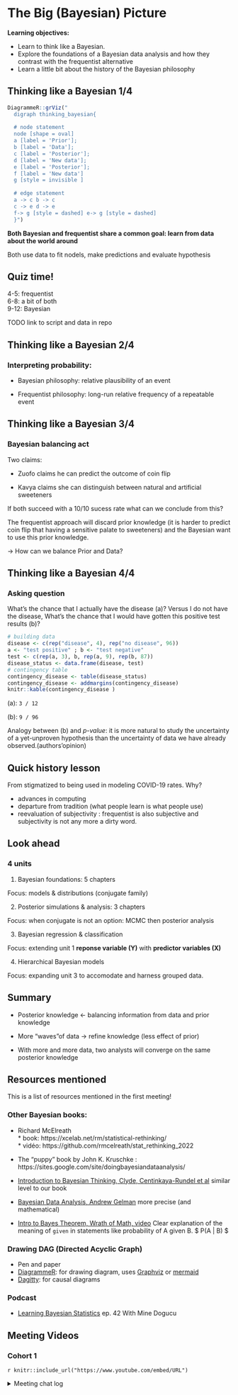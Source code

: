 # The Big (Bayesian) Picture

**Learning objectives:**

- Learn to think like a Bayesian.
- Explore the foundations of a Bayesian data analysis and how they contrast with the frequentist alternative
- Learn a little bit about the history of the Bayesian philosophy

## Thinking like a Bayesian 1/4

```r
DiagrammeR::grViz("
  digraph thinking_bayesian{
  
  # node statement
  node [shape = oval]
  a [label = 'Prior'];
  b [label = 'Data'];
  c [label = 'Posterior'];
  d [label = 'New data'];
  e [label = 'Posterior'];
  f [label = 'New data']
  g [style = invisible ]
  
  # edge statement
  a -> c b -> c
  c -> e d -> e
  f-> g [style = dashed] e-> g [style = dashed]
  }")
```
**Both Bayesian and frequentist share a common goal: learn from data about the world around** 

Both use data to fit nodels, make predictions and evaluate hypothesis

## Quiz time! 

4-5: frequentist  
6-8: a bit of both  
9-12: Bayesian  

TODO link to script and data in repo

## Thinking like a Bayesian 2/4

###  Interpreting probability: 

- Bayesian philosophy: relative plausibility of an event 

- Frequentist philosophy: long-run relative frequency of a repeatable  event

## Thinking like a Bayesian 3/4

### Bayesian balancing act

Two claims: 

- Zuofo claims he can predict the outcome of coin flip

- Kavya claims she can distinguish between natural and artificial sweeteners 

If both succeed with a 10/10 sucess rate what can we conclude from this?

The frequentist approach will discard prior knowledge (it is harder to predict coin flip that having a sensitive palate to sweeteners) and the Bayesian want to use this prior knowledge. 

-> How can we balance Prior and Data?

## Thinking like  a Bayesian 4/4

### Asking question

What's the chance that I actually have the disease (a)?  Versus I do not have the disease, What's the chance that I would have gotten this positive test results (b)? 

```r
# building data
disease <- c(rep("disease", 4), rep("no disease", 96))
a <- "test positive" ; b <- "test negative"
test <- c(rep(a, 3), b, rep(a, 9), rep(b, 87))
disease_status <- data.frame(disease, test)
# contingency table
contingency_disease <- table(disease_status)
contingency_disease <- addmargins(contingency_disease)
knitr::kable(contingency_disease )
```

(a): `3 / 12`

(b): `9 / 96`

Analogy between (b) and *p-value*: it is more natural to study the uncertainty of a yet-unproven hypothesis than the uncertainty of data we have already observed.(authors'opinion) 

## Quick history lesson 

From stigmatized to being used in modeling COVID-19 rates. Why?

- advances in computing 
- departure from tradition (what people learn is what people use)
- reevaluation of subjectivity : frequentist is also subjective and subjectivity is not any more a dirty word.


## Look ahead 

### 4 units

1. Bayesian foundations: 5 chapters

Focus: models & distributions (conjugate family) 

2. Posterior simulations & analysis: 3 chapters

Focus: when conjugate is not an option: MCMC then posterior analysis

3. Bayesian regression & classification 

Focus: extending unit 1 **reponse variable (Y)** with **predictor variables (X)**

4. Hierarchical Bayesian models

Focus: expanding unit 3 to accomodate and harness grouped data.

## Summary 

- Posterior knowledge <- balancing information from data and prior knowledge 

- More "waves"of data -> refine knowledge (less effect of prior)

- With more and more data, two analysts will converge on the same posterior knowledge

## Resources mentioned

This is a list of resources mentioned in the first meeting!

### Other Bayesian books: 

- Richard McElreath   
      * book: https://xcelab.net/rm/statistical-rethinking/  
      * vidéo: https://github.com/rmcelreath/stat_rethinking_2022

- The "puppy" book by John K. Kruschke : https://sites.google.com/site/doingbayesiandataanalysis/

- [Introduction to Bayesian Thinking, Clyde, Centinkaya-Rundel et al](https://statswithr.github.io/book/index.html) similar level to our book

- [Bayesian Data Analysis, Andrew Gelman](http://www.stat.columbia.edu/~gelman/book/BDA3.pdf) more precise (and mathematical)

-	[Intro to Bayes Theorem, Wrath of Math, video](https://www.youtube.com/watch?v=3sJn5-Cjm2s)
	Clear explanation of the meaning of `given` in statements like probability
	of A given B. $ P(A | B) $


### Drawing DAG (Directed Acyclic Graph)

- Pen and paper  
- [DiagrammeR](https://rich-iannone.github.io/DiagrammeR/docs.html): for drawing diagram, uses [Graphviz](https://www.graphviz.org/documentation/) or [mermaid](https://mermaid-js.github.io/mermaid/#/)  
- [Dagitty](http://dagitty.net/): for causal diagrams

### Podcast 

- [Learning Bayesian Statistics](https://podcasts.apple.com/us/podcast/how-to-teach-and-learn-bayesian-stats-with-mine-dogucu/id1483485062?i=1000526699407) ep. 42 With Mine Dogucu




## Meeting Videos

### Cohort 1

`r knitr::include_url("https://www.youtube.com/embed/URL")`

<details>
<summary> Meeting chat log </summary>

```
LOG
```
</details>
